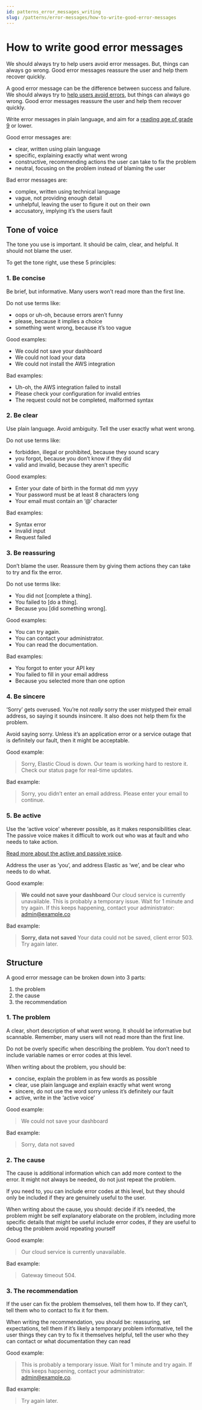 ```yaml
---
id: patterns_error_messages_writing
slug: /patterns/error-messages/how-to-write-good-error-messages
---
```


# How to write good error messages
We should always try to help users avoid error messages. But, things can always go wrong. Good error messages reassure the user and help them recover quickly.


A good error message can be the difference between success and failure. We should always try to [help users avoid errors](./error_help_users_avoid_errors.mdx), but things can always go wrong. Good error messages reassure the user and help them recover quickly.

Write error messages in plain language, and aim for a [reading age of grade 9](https://en.wikipedia.org/wiki/Flesch%E2%80%93Kincaid_readability_tests) or lower.

Good error messages are:
- clear, written using plain language
- specific, explaining exactly what went wrong
- constructive, recommending actions the user can take to fix the problem
- neutral, focusing on the problem instead of blaming the user

Bad error messages are:
- complex, written using technical language
- vague, not providing enough detail
- unhelpful, leaving the user to figure it out on their own
- accusatory, implying it’s the users fault

## Tone of voice
The tone you use is important. It should be calm, clear, and helpful. It should not blame the user.

To get the tone right, use these 5 principles:

### 1. Be concise
Be brief, but informative. Many users won’t read more than the first line.

Do not use terms like:
- oops or uh-oh, because errors aren’t funny
- please, because it implies a choice
- something went wrong, because it’s too vague

Good examples:
- We could not save your dashboard
- We could not load your data
- We could not install the AWS integration

Bad examples:
- Uh-oh, the AWS integration failed to install
- Please check your configuration for invalid entries
- The request could not be completed, malformed syntax

### 2. Be clear
Use plain language. Avoid ambiguity. Tell the user exactly what went wrong.

Do not use terms like:
- forbidden, illegal or prohibited, because they sound scary
- you forgot, because you don’t know if they did
- valid and invalid, because they aren’t specific

Good examples:
- Enter your date of birth in the format dd mm yyyy
- Your password must be at least 8 characters long
- Your email must contain an ‘@’ character

Bad examples:
- Syntax error
- Invalid input
- Request failed

### 3. Be reassuring
Don’t blame the user. Reassure them by giving them actions they can take to try and fix the error.

Do not use terms like:
- You did not [complete a thing].
- You failed to [do a thing].
- Because you [did something wrong].

Good examples:
- You can try again.
- You can contact your administrator.
- You can read the documentation.

Bad examples:
- You forgot to enter your API key
- You failed to fill in your email address
- Because you selected more than one option

### 4. Be sincere
‘Sorry’ gets overused. You’re not *really* sorry the user mistyped their email address, so saying it sounds insincere. It also does not help them fix the problem.

Avoid saying sorry. Unless it’s an application error or a service outage that is definitely our fault, then it might be acceptable.

Good example:
> Sorry, Elastic Cloud is down. Our team is working hard to restore it. Check our status page for real-time updates.

Bad example:
> Sorry, you didn’t enter an email address. Please enter your email to continue.

### 5. Be active
Use the ‘active voice' wherever possible, as it makes responsibilities clear. The passive voice makes it difficult to work out who was at fault and who needs to take action.

[Read more about the active and passive voice](https://defradigital.blog.gov.uk/2019/08/23/get-active-why-content-designers-hate-the-passive-voice/).

Address the user as ‘you’, and address Elastic as ‘we’, and be clear who needs to do what.

Good example:
> **We could not save your dashboard**
> Our cloud service is currently unavailable. This is probably a temporary issue. Wait for 1 minute and try again. If this keeps happening, contact your administrator: [admin@example.co](#)

Bad example:
> **Sorry, data not saved**
> Your data could not be saved, client error 503. Try again later.

## Structure
A good error message can be broken down into 3 parts:
1. the problem
2. the cause
3. the recommendation

### 1. The problem
A clear, short description of what went wrong. It should be informative but scannable. Remember, many users will not read more than the first line.

Do not be overly specific when describing the problem. You don’t need to include variable names or error codes at this level.

When writing about the problem, you should be:
- concise, explain the problem in as few words as possible
- clear, use plain language and explain exactly what went wrong
- sincere, do not use the word sorry unless it’s definitely our fault
- active, write in the ‘active voice’

Good example:
> We could not save your dashboard

Bad example:
> Sorry, data not saved

### 2. The cause
The cause is additional information which can add more context to the error. It might not always be needed, do not just repeat the problem.

If you need to, you can include error codes at this level, but they should only be included if they are genuinely useful to the user.

When writing about the cause, you should:
decide if it’s needed, the problem might be self explanatory
elaborate on the problem, including more specific details that might be useful
include error codes, if they are useful to debug the problem
avoid repeating yourself

Good example:
> Our cloud service is currently unavailable.

Bad example:
> Gateway timeout 504.

### 3. The recommendation
If the user can fix the problem themselves, tell them how to. If they can’t, tell them who to contact to fix it for them.

When writing the recommendation, you should be:
reassuring, set expectations, tell them if it’s likely a temporary problem
informative, tell the user things they can try to fix it themselves
helpful, tell the user who they can contact or what documentation they can read

Good example:
> This is probably a temporary issue. Wait for 1 minute and try again. If this keeps happening, contact your administrator: [admin@example.co](#).

Bad example:
> Try again later.
